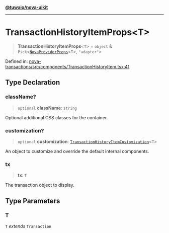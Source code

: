 [**@tuwaio/nova-uikit**](../../../README.md)

***

# TransactionHistoryItemProps\<T\>

> **TransactionHistoryItemProps**\<`T`\> = `object` & `Pick`\<[`NovaProviderProps`](../providers/type-aliases/NovaProviderProps.md)\<`T`\>, `"adapter"`\>

Defined in: [nova-transactions/src/components/TransactionHistoryItem.tsx:41](https://github.com/TuwaIO/nova-uikit/blob/010ceeb0e63666a83a5c46be8c5bf904027ed4b4/packages/nova-transactions/src/components/TransactionHistoryItem.tsx#L41)

## Type Declaration

### className?

> `optional` **className**: `string`

Optional additional CSS classes for the container.

### customization?

> `optional` **customization**: [`TransactionHistoryItemCustomization`](TransactionHistoryItemCustomization.md)\<`T`\>

An object to customize and override the default internal components.

### tx

> **tx**: `T`

The transaction object to display.

## Type Parameters

### T

`T` *extends* `Transaction`
